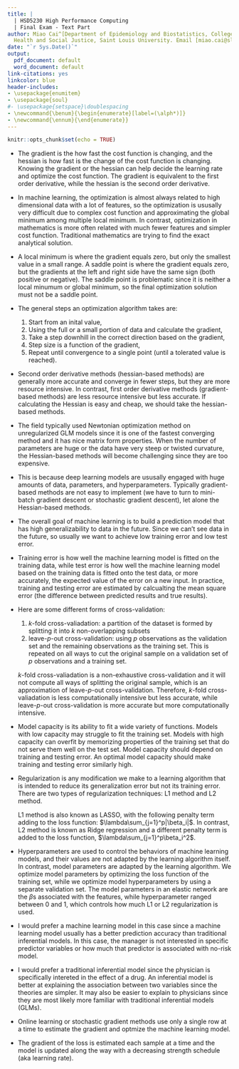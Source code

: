 ```yaml
---
title: |
  | HSD5230 High Performance Computing
  | Final Exam - Text Part
author: Miao Cai^[Department of Epidemiology and Biostatistics, College for Public
  Health and Social Justice, Saint Louis University. Email [miao.cai@slu.edu](mailto:miao.cai@slu.edu)]
date: "`r Sys.Date()`"
output:
  pdf_document: default
  word_document: default
link-citations: yes
linkcolor: blue
header-includes:
- \usepackage{enumitem}
- \usepackage{soul}
#- \usepackage{setspace}\doublespacing
- \newcommand{\benum}{\begin{enumerate}[label=(\alph*)]}
- \newcommand{\ennum}{\end{enumerate}}
---
```


```r
knitr::opts_chunk$set(echo = TRUE)
```


**
\fbox{\begin{minipage}{\linewidth}
1. The gradient, the hessian, and optimization: Discuss the gradient and the hessian as they apply to optimization in machine learning. Be sure to address (at least) the following points in your discussion. Your answer should be at least a few paragraphs long, if not longer. If you use a source to support your answer, cite it.
\benum
\item Define the gradient and the hessian in your own words, as they apply to optimization in machine learning. How does this relate to first and second order derivatives?
\item How does optimization in machine learning differ from classic function optimization in mathematics?
\item What is a local minimum versus a global minimum? What is a saddle point? Why are these problematic in ML optimization?
\item Summarize the general steps an optimization algorithm takes (Usually the computer does this for you, so you don’t code these steps)
\item What are the tradeoffs in using gradient based optimization methods versus hessian based methods?
\item Why has the field typically used Newtonian (2nd order derivative) optimization on unregularized GLM models? Under what specific circumstance do these second order methods become challenging to implement in practice? Why?
\item Why do we tend to use first order methods like SGD or RMSProp in deep learning?
\ennum
\end{minipage}}
**

- The gradient is the how fast the cost function is changing, and the hessian is how fast is the change of the cost function is changing. Knowing the gradient or the hessian can help decide the learning rate and optimize the cost function. The gradient is equivalent to the first order derivative, while the hessian is the second order derivative.

- In machine learning, the optimization is almost always related to high dimensional data with a lot of features, so the optimization is ususally very difficult due to  complex cost function and approximating the global minimum among multiple local minimum. In contrast, optimization in mathematics is more often related with much fewer features and simpler cost function. Traditional mathematics are trying to find the exact analytical solution.

- A local minimum is where the gradient equals zero, but only the smallest value in a small range. A saddle point is where the gradient equals zero, but the gradients at the left and right side have the same sign (both positive or negative). The saddle point is problematic since it is neither a local minumum or global minimum, so the final optimization solution must not be a saddle point.

- The general steps an optimization algorithm takes are:
  
  1. Start from an inital value,
  2. Using the full or a small portion of data and calculate the gradient,
  3. Take a step downhill in the correct direction based on the gradient,
  4. Step size is a function of the gradient,
  4. Repeat until convergence to a single point (until a tolerated value is reached).

- Second order derivative methods (hessian-based methods) are generally more accurate and converge in fewer steps, but they are more resource intensive. In contrast, first order derivative methods (gradient-based methods) are less resource intensive but less accurate. If calculating the Hessian is easy and cheap, we should take the hessian-based methods.

- The field typically used Newtonian optimization method on unregularized GLM models since it is one of the fastest converging method and it has nice matrix form properties. When the number of parameters are huge or the data have very steep or twisted curvature, the Hessian-based methods will become challenging since they are too expensive.

- This is because deep learning models are ususally engaged with huge amounts of data, parameters, and hyperparameters. Typically gradient-based methods are not easy to implement (we have to turn to mini-batch gradient descent or stochastic gradient descent), let alone the Hessian-based methods.







\vspace{18pt}
**
\fbox{\begin{minipage}{\linewidth}
2. Machine learning versus inferential methods (like GLMs): Write a multiple paragraph discussion about ML versus inferential model like GLMs. Address all the points listed below:
\benum
\item What is the overall goal of a machine learning prediction model?
\item Discuss the concept of training error versus generalization error, and how these two types of error are estimated in practice.
\item What different forms of cross validation can be implemented? Name a few different schemes for cross validation. Discuss their strengths and weaknesses.
\item Define model capacity. Is more capacity always better? Why or why not? How much capacity is optimal?
\item Define regularization – what are different ways we can regularize models in machine learning?
\item What is the difference between hyperparameters and model parameters? How do we optimize model parameters? How do we optimize model hyperparameters? If we implement an elastic net regression, what are the model parameters, and what are the model hyper parameters?
\item A clinic manager would like you to create a patient-no show risk model. The goal is to use the no-show risk to schedule extra patients...if a patient is at a high risk to no-show, we will book extra appointments that day, assuming some patients will no-show for their appointment. Should you use a machine learning approach here, or should you use classic inferential models like a GLM? Why? Justify your response.
\item A physician would like to understand whether drug A or drug B is more effective at controlling blood pressure. We have some data from last year where some patients were exposed to drug A, and some patients were exposed to drug B. Should you implement a machine learning approach to predict blood pressure here (like a GBM), or should you implement inferential models like GLM? Why? Justify your response.
\ennum
\end{minipage}}
**

- The overall goal of machine learning is to build a prediction model that has high generalizability to data in the future. Since we can't see data in the future, so usually we want to achieve low training error and low test error.

- Training error is how well the machine learning model is fitted on the training data, while test error is how well the machine learning model based on the training data is fitted onto the test data, or more accurately, the expected value of the error on a new input. In practice, training and testing error are estimated by calcualting the mean square error (the difference between predicted results and true results).

- Here are some different forms of cross-validation:

  1. $k$-fold cross-valiadation: a partition of the dataset is formed by splitting it into $k$ non-overlapping subsets
  2. leave-$p$-out cross-validation: using $p$ observations as the validation set and the remaining observations as the training set. This is repeated on all ways to cut the original sample on a validation set of $p$ observations and a training set.

  $k$-fold cross-valiadation is a non-exhaustive cross-validation and it will not compute all ways of splitting the original sample, which is an approximation of leave-$p$-out cross-validation. Therefore, $k$-fold cross-valiadation is less computationally intensive but less accurate, while leave-$p$-out cross-validation is more accurate but more computationally intensive.
  
- Model capacity is its ability to fit a wide variety of functions. Models with low capacity may struggle to fit the training set. Models with high capacity can overfit by memorizing properties of the training set that do not serve them well on the test set. Model capacity should depend on training and testing error. An optimal model capacity should make training and testing error similarly high.

- Regularization is any modification we make to a
learning algorithm that is intended to reduce its generalization error but not its
training error. There are two types of regularization techniques: L1 method and L2 method. 

  L1 method is also known as LASSO, with the following penalty term adding to the loss function: $\lambda\sum_{j=1}^p|\beta_i|$. In contrast, L2 method is known as Ridge regression and a different penalty term is added to the loss function, $\lambda\sum_{j=1}^p\beta_i^2$.


- Hyperparameters are used to control the behaviors of machine learning models, and their values are not adapted by the learning algorithm itself. In contrast, model parameters are adapted by the learning algorithm. We optimize model parameters by optimizing the loss function of the training set, while we optimize model hyperparameters by using a separate validation set. The model parameters in an elastic network are the $\beta$s associated with the features, while hyperparameter ranged between 0 and 1, which controls how much L1 or L2 regularization is used.

- I would prefer a machine learning model in this case since a machine learning model usually has a better prediction accuracy than traditional inferential models. In this case, the manager is not  interested in specific predictor variables or how much that predictor is associated with no-risk model.

- I would prefer a traditional inferential model since the physician is specifically intereted in the effect of a drug. An inferential model is better at explaining the association between two variables since the theories are simpler. It may also be easier to explain to physicians since they are most likely more familiar with traditional inferential models (GLMs).










\vspace{18pt}
**
\fbox{\begin{minipage}{\linewidth}
3. Online learning/SGD
\benum
\item What is online learning?
\item How does implementing online learning in sk-learn allow us to fit models on
data that is larger than memory
\ennum
\end{minipage}}
**

- Online learning or stochastic gradient methods use only a single row at a time to estimate the gradient and optmize the machine learning model. 

- The gradient of the loss is estimated each sample at a time and the model is updated along the way with a decreasing strength schedule (aka learning rate).






\vspace{18pt}
**
\fbox{\begin{minipage}{\linewidth}
4. Scikit-learn, Spark, Dask, and h2o: Based on your readings and experience in this class
thus far, what do you think the strengths and weaknesses are of using these frameworks for data management and machine learning?
\benum
\item For each technology, address its capabilities for working with data larger than memory, as well as if it can fit models in parallel (using multiple cores or clusters).
\item Compare and contrast the available models for each framework. Can you fit all the same types of models in each framework?
\item Compare and contrast the available optimization methods in each framework.
\ennum
\end{minipage}}
**










\vspace{18pt}
**
\fbox{\begin{minipage}{\linewidth}
5. Deep learning: Write a few paragraphs discussing deep learning that address the points below.
\benum
\item How does deep learning generally differ from other types of machine learning, like Elastic net, random forest, or GBM? How is it similar?
\item Why has deep learning received so much attention in the past 8 years? What conditions in data science have contributed to this focus on deep learning?
\item Do you think deep learning will reshape data science in healthcare in the
coming years? Why or why not? What tasks will deep learning succeed or fail at?
\ennum
\end{minipage}}
**